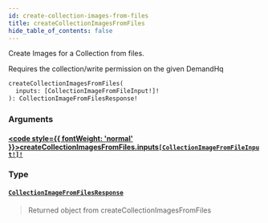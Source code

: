 ```yaml
---
id: create-collection-images-from-files
title: createCollectionImagesFromFiles
hide_table_of_contents: false
---
```








Create Images for a Collection from files.

Requires the collection/write permission on the given DemandHq

```graphql
createCollectionImagesFromFiles(
  inputs: [CollectionImageFromFileInput!]!
): CollectionImageFromFilesResponse!
```


### Arguments

#### [<code style={{ fontWeight: 'normal' }}>createCollectionImagesFromFiles.<b>inputs</b></code>](#)<Bullet />[`[CollectionImageFromFileInput!]!`](/demand/api/graphql-admin/reference/inputs/collection-image-from-file-input) <Badge class="secondary" text="non-null"/> <Badge class="secondary" text="input"/>
> 
> 

### Type

#### [`CollectionImageFromFilesResponse`](/demand/api/graphql-admin/reference/objects/collection-image-from-files-response) <Badge class="secondary" text="object"/>
> Returned object from createCollectionImagesFromFiles
> 





